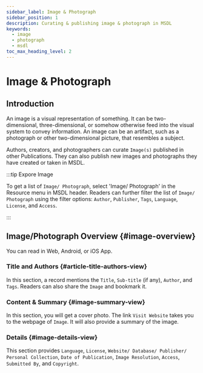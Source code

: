 ```yaml
---
sidebar_label: Image & Photograph
sidebar_position: 1
description: Curating & publishing image & photograph in MSDL
keywords:
  - image
  - photograph
  - msdl
toc_max_heading_level: 2
---
```



# Image & Photograph

## Introduction

An image is a visual representation of something. It can be two-dimensional, three-dimensional, or somehow otherwise
feed into the visual system to convey information. An image can be an artifact, such as a photograph or other
two-dimensional picture, that resembles a subject.

Authors, creators, and photographers can curate `Image(s)` published in other Publications. They can also publish new
images and photographs they have created or taken in MSDL.

:::tip Expore Image

To get a list of `Image/ Photograph`, select 'Image/ Photograph' in the Resource menu in MSDL header. Readers can
further filter the list of `Image/ Photograph` using the filter options: `Author`, `Publisher`, `Tags`, `Language`,
`License`, and `Access`.

<Thumbnail src="/img/image/image-resources.png" alt="Selecting Blog Post" />

:::

## Image/Photograph Overview {#image-overview}

You can read in Web, Android, or iOS App.

<Tabs groupId="user-preference" className="api-tabs">
<TabItem value="image-view" label="Web">

### Title and Authors {#article-title-authors-view}

In this section, a record mentions the `Title`, `Sub-title` (if any), `Author`, and `Tags`. Readers can also share the
`Image` and bookmark it.

<Thumbnail src="/img/image/image-authors-view.png" alt="Image/ photograph title author tags MSDL" width="1686px" />

### Content & Summary {#image-summary-view}

In this section, you will get a cover photo. The link `Visit Website` takes you to the webpage of `Image`. It will also
provide a summary of the image.

<Thumbnail src="/img/image/image-summary-view.png" alt="Image content MSDL" width="1686px" />

### Details {#image-details-view}

This section provides `Language`, `License`, `Website/ Database/ Publisher/ Personal Collection`, `Date of Publication`,
`Image Resolution`, `Access`, `Submitted By`, and `Copyright`.

<Thumbnail src="/img/image/image-details-view.png" alt="Image details MSDL" width="1686px" />

</TabItem>

</Tabs>
